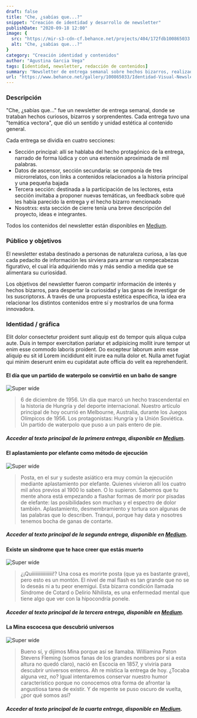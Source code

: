 ```yaml
---
draft: false
title: "Che, ¿sabías que...?"
snippet: "Creación de identidad y desarrollo de newsletter"
publishDate: "2020-09-18 12:00"
image: {
  src: "https://mir-s3-cdn-cf.behance.net/projects/404/172fdb100865033.Y3JvcCw2NzQsNTI3LDcxMywxOTg.png",
  alt: "Che, ¿sabías que...?"
}
category: "Creación identidad y contenidos"
author: "Agustina Garcia Vega"
tags: [identidad, newsletter, redacción de contenidos]
summary: "Newsletter de entrega semanal sobre hechos bizarros, realizado en 2020."
url: "https://www.behance.net/gallery/100865033/Identidad-Visual-Newsletter"
---
```



### <a name="Descripción"></a>Descripción

"Che, ¿sabías que..." fue un newsletter de entrega semanal, donde se trataban hechos curiosos, bizarros y sorprendentes. Cada entrega tuvo una "temática vectora", que dió un sentido y unidad estética al contenido general.

Cada entrega se dividía en cuatro secciones:
- Sección principal: allí se hablaba del hecho protagónico de la entrega, narrado de forma lúdica y con una extensión aproximada de mil palabras.
- Datos de ascensor, sección secundaria: se componía de tres microrrelatos, con links a contenidos relacionados a la historia principal y una pequeña bajada
- Tercera sección: destinada a la participación de lxs lectores, esta sección invitaba a proponer nuevas temáticas, un feedback sobre qué les había parecido la entrega y el hecho bizarro mencionado
- Nosotrxs: esta sección de cierre tenía una breve descripción del proyecto, ideas e integrantes. 


Todos los contenidos del newsletter están disponibles en <a href="https://medium.com/@chesabiasque">Medium</a>.


### Público y objetivos

El newsletter estaba destinado a personas de naturaleza curiosa, a las que cada pedacito de información les sirviera para armar un rompecabezas figurativo, el cual iría adquiriendo más y más sendio a medida que se alimentara su curiosidad.

Los objetivos del newsletter fueron compartir información de interés y hechos bizarros, para despertar la curiosidad y las ganas de investigar de lxs suscriptorxs. A través de una propuesta estética específica, la idea era relacionar los distintos contenidos entre sí y mostrarlos de una forma innovadora.

### Identidad / gráfica

Elit dolor consectetur proident sunt aliquip est do tempor quis aliqua culpa aute. Duis in tempor exercitation pariatur et adipisicing mollit irure tempor ut enim esse commodo laboris proident. Do excepteur laborum anim esse aliquip eu sit id Lorem incididunt elit irure ea nulla dolor et. Nulla amet fugiat qui minim deserunt enim eu cupidatat aute officia do velit ea reprehenderit.

#### El día que un partido de waterpolo se convirtió en un baño de sangre
![Super wide](https://miro.medium.com/v2/resize:fit:720/format:webp/1*7Sv1g1XeqobLdAJieyzcbQ.png)

> 6 de diciembre de 1956. Un día que marcó un hecho trascendental en la historia de Hungría y del deporte internacional. Nuestro artículo principal de hoy ocurrió en Melbourne, Australia, durante los Juegos Olímpicos de 1956. Los protagonistas: Hungría y la Unión Soviética.
Un partido de waterpolo que puso a un país entero de pie.

##### Acceder al texto principal de la primera entrega, disponible en <a href="https://medium.com/che-sab%C3%ADas-que/el-d%C3%ADa-que-un-partido-de-waterpolo-se-convirti%C3%B3-en-un-ba%C3%B1o-de-sangre-f3687a272357">Medium</a>.

#### El aplastamiento por elefante como método de ejecución
![Super wide](https://miro.medium.com/v2/resize:fit:720/format:webp/1*KRJSqqL-10PfSa7unAOweA.png)

> Posta, en el sur y sudeste asiático era muy común la ejecución mediante aplastamiento por elefante. Quienes vivieron allí los cuatro mil años previos al 1900 lo saben. O lo supieron. Sabemos que tu mente ahora está empezando a flashar formas de morir por pisadas de elefante: las posibilidades son muchas y el espectro de dolor también. Aplastamiento, desmembramiento y tortura son algunas de las palabras que lo describen. Tranqui, porque hay data y nosotres tenemos bocha de ganas de contarte.

##### Acceder al texto principal de la segunda entrega, disponible en <a href="https://medium.com/che-sab%C3%ADas-que/el-aplastamiento-por-elefante-como-m%C3%A9todo-de-ejecuci%C3%B3n-daf3dfeab466">Medium</a>.

#### Existe un síndrome que te hace creer que estás muerto
![Super wide](https://miro.medium.com/v2/resize:fit:720/format:webp/1*ZgRu57fqT-AEPUdCIe7Xvg.png)

> ¿¡Quiiiiiiiiiiiiiiiii!? Una cosa es morirte posta (que ya es bastante grave), pero esto es un montón. El nivel de mal flash es tan grande que no se lo deseás ni a tu peor enemigui. Esta bizarra condición llamada Síndrome de Cotard o Delirio Nihilista, es una enfermedad mental que tiene algo que ver con la hipocondría ponele.

##### Acceder al texto principal de la tercera entrega, disponible en <a href="https://medium.com/che-sab%C3%ADas-que/existe-un-s%C3%ADndrome-que-te-hace-creer-que-est%C3%A1s-muerto-567f6db04ad9">Medium</a>.

#### La Mina escocesa que descubrió universos
![Super wide](https://miro.medium.com/v2/resize:fit:720/format:webp/1*3ocSSir4JRfuY-Ulj93LLQ.jpeg)

> Bueno sí, y dijimos Mina porque así se llamaba. Williamina Paton Stevens Fleming (somos fanas de los grandes nombres por si a esta altura no quedó claro), nació en Escocia en 1857, y viviría para descubrir universos enteros. Ah re mística la entrega de hoy. ¿Tocaba alguna vez, no? Igual intentaremos conservar nuestro humor característico porque no conocemos otra forma de afrontar la angustiosa tarea de existir. Y de repente se puso oscuro de vuelta, ¿por qué somos así?

##### Acceder al texto principal de la cuarta entrega, disponible en <a href="https://medium.com/che-sab%C3%ADas-que/la-escocesa-que-descubri%C3%B3-universos-38b92b4d683a">Medium</a>.
